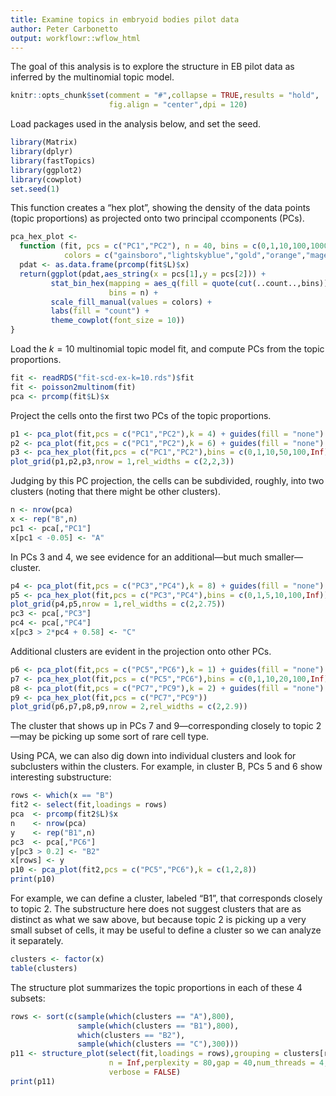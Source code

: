 ```yaml
---
title: Examine topics in embryoid bodies pilot data
author: Peter Carbonetto
output: workflowr::wflow_html
---
```


The goal of this analysis is to explore the structure in EB pilot data as
inferred by the multinomial topic model.

```r
knitr::opts_chunk$set(comment = "#",collapse = TRUE,results = "hold",
                      fig.align = "center",dpi = 120)
```

Load packages used in the analysis below, and set the seed.

```r
library(Matrix)
library(dplyr)
library(fastTopics)
library(ggplot2)
library(cowplot)
set.seed(1)
```

This function creates a "hex plot", showing the density of the data
points (topic proportions) as projected onto two principal ccomponents
(PCs).

```r
pca_hex_plot <-
  function (fit, pcs = c("PC1","PC2"), n = 40, bins = c(0,1,10,100,1000,Inf),
            colors = c("gainsboro","lightskyblue","gold","orange","magenta")) {
  pdat <- as.data.frame(prcomp(fit$L)$x)
  return(ggplot(pdat,aes_string(x = pcs[1],y = pcs[2])) +
         stat_bin_hex(mapping = aes_q(fill = quote(cut(..count..,bins))),
                      bins = n) +
         scale_fill_manual(values = colors) +
         labs(fill = "count") +
         theme_cowplot(font_size = 10))
}
```

Load the $k = 10$ multinomial topic model fit, and compute PCs from
the topic proportions.

```r
fit <- readRDS("fit-scd-ex-k=10.rds")$fit
fit <- poisson2multinom(fit)
pca <- prcomp(fit$L)$x
```

Project the cells onto the first two PCs of the topic proportions.

```r
p1 <- pca_plot(fit,pcs = c("PC1","PC2"),k = 4) + guides(fill = "none")
p2 <- pca_plot(fit,pcs = c("PC1","PC2"),k = 6) + guides(fill = "none")
p3 <- pca_hex_plot(fit,pcs = c("PC1","PC2"),bins = c(0,1,10,50,100,Inf))
plot_grid(p1,p2,p3,nrow = 1,rel_widths = c(2,2,3))
```

Judging by this PC projection, the cells can be subdivided, roughly,
into two clusters (noting that there might be other clusters).

```r
n <- nrow(pca)
x <- rep("B",n)
pc1 <- pca[,"PC1"]
x[pc1 < -0.05] <- "A"
```

In PCs 3 and 4, we see evidence for an additional---but much
smaller---cluster.

```r
p4 <- pca_plot(fit,pcs = c("PC3","PC4"),k = 8) + guides(fill = "none")
p5 <- pca_hex_plot(fit,pcs = c("PC3","PC4"),bins = c(0,1,5,10,100,Inf))
plot_grid(p4,p5,nrow = 1,rel_widths = c(2,2.75))
pc3 <- pca[,"PC3"]
pc4 <- pca[,"PC4"]
x[pc3 > 2*pc4 + 0.58] <- "C"
```

Additional clusters are evident in the projection onto other
PCs.

```r
p6 <- pca_plot(fit,pcs = c("PC5","PC6"),k = 1) + guides(fill = "none")
p7 <- pca_hex_plot(fit,pcs = c("PC5","PC6"),bins = c(0,1,10,20,100,Inf))
p8 <- pca_plot(fit,pcs = c("PC7","PC9"),k = 2) + guides(fill = "none")
p9 <- pca_hex_plot(fit,pcs = c("PC7","PC9"))
plot_grid(p6,p7,p8,p9,nrow = 2,rel_widths = c(2,2.9))
```

The cluster that shows up in PCs 7 and 9---corresponding closely to
topic 2---may be picking up some sort of rare cell type.

Using PCA, we can also dig down into individual clusters and look for
subclusters within the clusters. For example, in cluster B, PCs 5 and
6 show interesting substructure:

```r
rows <- which(x == "B")
fit2 <- select(fit,loadings = rows)
pca  <- prcomp(fit2$L)$x
n    <- nrow(pca)
y    <- rep("B1",n)
pc3  <- pca[,"PC6"]
y[pc3 > 0.2] <- "B2"
x[rows] <- y
p10 <- pca_plot(fit2,pcs = c("PC5","PC6"),k = c(1,2,8))
print(p10)
```

For example, we can define a cluster, labeled "B1", that corresponds
closely to topic 2. The substructure here does not suggest clusters
that are as distinct as what we saw above, but because topic 2 is
picking up a very small subset of cells, it may be useful to define a
cluster so we can analyze it separately.

```r
clusters <- factor(x)
table(clusters)
```

The structure plot summarizes the topic proportions in each of these 4
subsets:

```r
rows <- sort(c(sample(which(clusters == "A"),800),
               sample(which(clusters == "B1"),800),
               which(clusters == "B2"),
               sample(which(clusters == "C"),300)))
p11 <- structure_plot(select(fit,loadings = rows),grouping = clusters[rows],
                      n = Inf,perplexity = 80,gap = 40,num_threads = 4,
                      verbose = FALSE)
print(p11)
```
